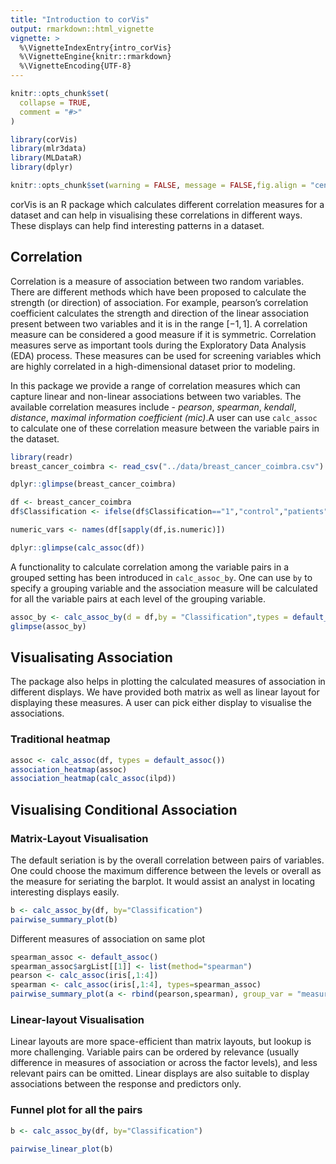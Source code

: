 ```yaml
---
title: "Introduction to corVis"
output: rmarkdown::html_vignette
vignette: >
  %\VignetteIndexEntry{intro_corVis}
  %\VignetteEngine{knitr::rmarkdown}
  %\VignetteEncoding{UTF-8}
---
```


```r
knitr::opts_chunk$set(
  collapse = TRUE,
  comment = "#>"
)
```

```r
library(corVis)
library(mlr3data)
library(MLDataR)
library(dplyr)
```


```r
knitr::opts_chunk$set(warning = FALSE, message = FALSE,fig.align = "center",fig.height = 10,fig.width = 10)
```

corVis is an R package which calculates different correlation measures for a dataset and can help in visualising these correlations in different ways. These displays can help find interesting patterns in a dataset.

## Correlation

Correlation is a measure of association between two random variables. There are different methods which have been proposed to calculate the strength (or direction) of association. For example, pearson's correlation coefficient calculates the strength and direction of the linear association present between two variables and it is in the range $[-1,1]$. A correlation measure can be considered a good measure if it is symmetric. Correlation measures serve as important tools during the Exploratory Data Analysis (EDA) process. These measures can be used for screening variables which are highly correlated in a high-dimensional dataset prior to modeling.

In this package we provide a range of correlation measures which can capture linear and non-linear associations between two variables. The available correlation measures include - *pearson*, *spearman*, *kendall*, *distance*, *maximal information coefficient (mic)*.A user can use `calc_assoc` to calculate one of these correlation measure between the variable pairs in the dataset.

```r
library(readr)
breast_cancer_coimbra <- read_csv("../data/breast_cancer_coimbra.csv")

dplyr::glimpse(breast_cancer_coimbra)

df <- breast_cancer_coimbra
df$Classification <- ifelse(df$Classification=="1","control","patients")

numeric_vars <- names(df[sapply(df,is.numeric)])

dplyr::glimpse(calc_assoc(df))
```

A functionality to calculate correlation among the variable pairs in a grouped setting has been introduced in  `calc_assoc_by`. One can use `by` to specify a grouping variable and the association measure will be calculated for all the variable pairs at each level of the grouping variable. 

```r
assoc_by <- calc_assoc_by(d = df,by = "Classification",types = default_assoc())
glimpse(assoc_by)
```

## Visualisating Association

The package also helps in plotting the calculated measures of association in different displays. We have provided both matrix as well as linear layout for displaying these measures. A user can pick either display to visualise the associations.

### Traditional heatmap

```r
assoc <- calc_assoc(df, types = default_assoc())
association_heatmap(assoc)
association_heatmap(calc_assoc(ilpd))
```


## Visualising Conditional Association

### Matrix-Layout Visualisation

The default seriation is by the overall correlation between pairs of variables. One could choose the maximum difference between the levels or overall as the measure for seriating the barplot. It would assist an analyst in locating interesting displays easily.
```r
b <- calc_assoc_by(df, by="Classification")
pairwise_summary_plot(b)

```

Different measures of association on same plot
```r

spearman_assoc <- default_assoc()
spearman_assoc$argList[[1]] <- list(method="spearman")
pearson <- calc_assoc(iris[,1:4])
spearman <- calc_assoc(iris[,1:4], types=spearman_assoc)
pairwise_summary_plot(a <- rbind(pearson,spearman), group_var = "measure_type")
```


### Linear-layout Visualisation

Linear layouts are more space-efficient than matrix layouts, but lookup is more challenging. Variable pairs can be ordered by relevance (usually difference in measures of association or across the factor levels), and less relevant pairs can be omitted. Linear displays are also suitable to display associations between the response and predictors only.

### Funnel plot for all the pairs

```r
b <- calc_assoc_by(df, by="Classification")

pairwise_linear_plot(b)
```





